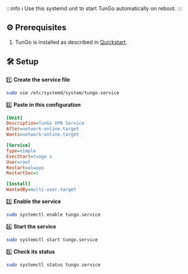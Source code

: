 :::info
ℹ️ Use this systemd unit to start TunGo automatically on reboot.
:::

## ⚙️ Prerequisites

1) TunGo is installed as described in [Quickstart](/docs/quickstart).


## 🛠️ Setup

1️⃣ **Create the service file**

```bash
sudo vim /etc/systemd/system/tungo.service
```

2️⃣ **Paste in this configuration**

```ini
[Unit]
Description=TunGo VPN Service
After=network-online.target
Wants=network-online.target

[Service]
Type=simple
ExecStart=tungo s
User=root
Restart=always
RestartSec=5

[Install]
WantedBy=multi-user.target
```

3️⃣ **Enable the service**

```bash
sudo systemctl enable tungo.service
```

4️⃣ **Start the service**

```bash
sudo systemctl start tungo.service
```

5️⃣ **Check its status**

```bash
sudo systemctl status tungo.service
```